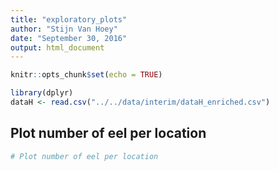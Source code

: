 ```yaml
---
title: "exploratory_plots"
author: "Stijn Van Hoey"
date: "September 30, 2016"
output: html_document
---
```


```r
knitr::opts_chunk$set(echo = TRUE)
```

```r
library(dplyr)
dataH <- read.csv("../../data/interim/dataH_enriched.csv")
```

## Plot number of eel per location

```r
# Plot number of eel per location



```

